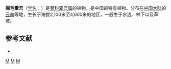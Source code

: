 {{Speciesbox 
| taxon = Ligularia vellerea
| authority = (Franch.) Hand.-Mazz.
}}

'''棉毛橐吾'''（[[学名|学名]]：{{lang|la|''Ligularia vellerea''}}）是[[菊科|菊科]][[橐吾属|橐吾属]]的植物，是中国的特有植物。分布在[[中国大陆|中国大陆]]的[[云南|云南]]等地，生长于海拔2,100米至4,600米的地区，一般生于水边、林下以及草坡。

== 参考文献 ==
<div class="references-small">
* {{FRPS|棉毛橐吾}}
</div>
{{Taxonbar|from=Q11116192}}

[[Category:橐吾属|M]]
[[Category:中國特有植物|M]]
[[Category:云南植物|M]]